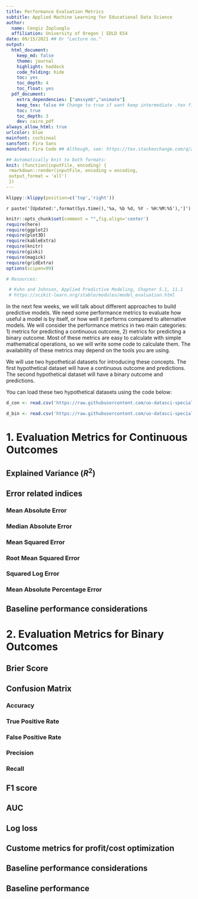 ---
title: Performance Evaluation Metrics
subtitle: Applied Machine Learning for Educational Data Science
author:
  name: Cengiz Zopluoglu
  affiliation: University of Oregon | EDLD 654
date: 09/15/2021 ## Or "Lecture no."
output: 
  html_document:
    keep_md: false
    theme: journal
    highlight: haddock
    code_folding: hide
    toc: yes
    toc_depth: 4
    toc_float: yes
  pdf_document:
    extra_dependencies: ["amssymb","animate"]
    keep_tex: false ## Change to true if want keep intermediate .tex file
    toc: true
    toc_depth: 3
    dev: cairo_pdf
always_allow_html: true
urlcolor: blue
mainfont: cochineal
sansfont: Fira Sans
monofont: Fira Code ## Although, see: https://tex.stackexchange.com/q/294362

## Automatically knit to both formats:
knit: (function(inputFile, encoding) {
 rmarkdown::render(inputFile, encoding = encoding, 
 output_format = 'all') 
 })
---



```{r klippy, echo=FALSE, include=TRUE}
klippy::klippy(position=c('top','right'))
```

`r paste('[Updated:',format(Sys.time(),'%a, %b %d, %Y - %H:%M:%S'),']')`

<style>

.list-group-item.active, .list-group-item.active:focus, .list-group-item.active:hover {
    z-index: 2;
    color: #fff;
    background-color: #FC4445;
    border-color: #97CAEF;
}

#infobox {
  padding: 1em 1em 1em 4em;
  margin-bottom: 10px;
  border: 2px solid black;
  border-radius: 10px;
  background: #E6F6DC 5px center/3em no-repeat;
}

</style>


```{r setup, include=FALSE}
knitr::opts_chunk$set(comment = "",fig.align='center')
require(here)
require(ggplot2)
require(plot3D)
require(kableExtra)
require(knitr)
require(giski)
require(magick)
require(gridExtra)
options(scipen=99)

# Resources:

 # Kuhn and Johnson, Applied Predictive Modeling, Chapter 5.1, 11.1
 # https://scikit-learn.org/stable/modules/model_evaluation.html

```

In the next few weeks, we will talk about different approaches to build predictive models. We need some performance metrics to evaluate how useful a model is by itself, or how well it performs compared to alternative models. We will consider the performance metrics in two main categories: 1) metrics for predicting a continuous outcome, 2) metrics for predicting a binary outcome. Most of these metrics are easy to calculate with simple mathematical operations, so we will write some code to calculate them. The availability of these metrics may depend on the tools you are using. 

We will use two hypothetical datasets for introducing these concepts. The first hypothetical dataset will have a continuous outcome and predictions. The second hypothetical dataset will have a binary outcome and predictions.

You can load these two hypothetical datasets using the code below:

```{r, echo=TRUE,eval=FALSE,class.source='klippy',class.source = 'fold-show',message=FALSE, warning=FALSE}

d_con <- read.csv('https://raw.githubusercontent.com/uo-datasci-specialization/c4-ml-fall-2021/main/data/performance_continuous.csv',header=TRUE)

d_bin <- read.csv('https://raw.githubusercontent.com/uo-datasci-specialization/c4-ml-fall-2021/main/data/performance_binary.csv',header=TRUE)
```

# 1. Evaluation Metrics for Continuous Outcomes

## Explained Variance ($R^2$)

## Error related indices

### Mean Absolute Error

### Median Absolute Error

### Mean Squared Error

### Root Mean Squared Error

### Squared Log Error

### Mean Absolute Percentage Error

## Baseline performance considerations


# 2. Evaluation Metrics for Binary Outcomes

## Brier Score

## Confusion Matrix

### Accuracy

### True Positive Rate 

### False Positive Rate

### Precision

### Recall

## F1 score

## AUC

## Log loss

## Custome metrics for profit/cost optimization

## Baseline performance considerations

## Baseline performance






















































